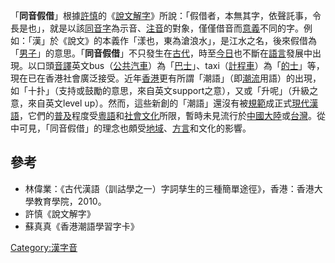 {{Multiple issues|
{{unreferenced|time=2010-05-02T15:58:05+00:00}}
{{Globalize|time=2022-02-03T00:27:27+00:00}}
}}
「'''同音假借'''」根據[[許慎|許慎]]的《[[說文解字|說文解字]]》所說：「假借者，本無其字，依聲託事，令長是也」，就是以該[[同音字|同音字]]為示音、[[注音|注音]]的對象，僅僅借音而[[意義|意義]]不同的字。例如：「漢」於《說文》的本義作「漾也，東為滄浪水」，是江水之名，後來假借為「[[男子|男子]]」的意思。「'''同音假借'''」不只發生在[[古代|古代]]，時至[[今日|今日]]也不斷在[[語言|語言]]發展中出現。以口頭[[音譯|音譯]]英文bus（[[公共汽車|公共汽車]]）為「[[巴士|巴士]]」、taxi（[[計程車|計程車]]）為「[[的士|的士]]」等，現在已在香港社會廣泛接受。近年[[香港|香港]]更有所謂「潮語」（即[[潮流|潮流]]用語）的出現，如「十扑」（支持或鼓勵的意思，來自英文support之意），又或「升呢」（升級之意，來自英文level up）。然而，這些新創的「潮語」還沒有被[[規範|規範]]成正式[[现代标准汉语|現代漢語]]，它們的[[普及|普及]]程度受[[粵語|粵語]]和[[社會文化|社會文化]]所限，暫時未見流行於[[中國大陸|中國大陸]]或[[台灣|台灣]]。從中可見，「同音假借」的理念也頗受[[地域|地域]]、[[方言|方言]]和文化的影響。

==參考==
*林偉業：《古代漢語（訓詁學之一）字詞孳生的三種簡單途徑》，香港：香港大學教育學院，2010。
*許慎《說文解字》
*蘇真真《香港潮語學習字卡》

[[Category:漢字音|Category:漢字音]]